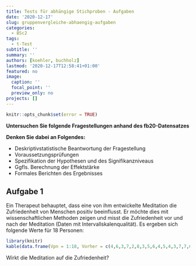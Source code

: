 ```yaml
---
title: Tests für abhängige Stichproben - Aufgaben
date: '2020-12-17'
slug: gruppenvergleiche-abhaengig-aufgaben
categories:
  - BSc2
tags:
  - t-Test
subtitle: ''
summary: ''
authors: [koehler, buchholz]
lastmod: '2020-12-17T12:58:41+01:00'
featured: no
image:
  caption: ''
  focal_point: ''
  preview_only: no
projects: []
---
```


```r
knitr::opts_chunk$set(error = TRUE)
```

**Untersuchen Sie folgende Fragestellungen anhand des fb20-Datensatzes**

**Denken Sie dabei an Folgendes:**

*	Deskriptivstatistische Beantwortung der Fragestellung  
*	Voraussetzungsprüfungen   
*	Spezifikation der Hypothesen und des Signifikanzniveaus  
*	Ggfls. Berechnung der Effektstärke  
*	Formales Berichten des Ergebnisses    

## Aufgabe 1
Ein Therapeut behauptet, dass eine von ihm entwickelte Meditation die Zufriedenheit von Menschen positiv beeinflusst. Er möchte dies mit wissenschaftlichen Methoden zeigen und misst die Zufriedenheit vor und nach der Meditation (Daten mit Intervallskalenqualität). Es ergeben sich folgende Werte für 18 Personen:   

```r
library(knitr)
kable(data.frame(Vpn = 1:18, Vorher = c(4,6,3,7,2,8,3,5,6,4,5,4,3,7,7,6,4,7), Nachher = c(6,7,8,7,4,7,6,6,8,5,9,6,6,7,6,4,5,8)))
```

Wirkt die Meditation auf die Zufriedenheit?
